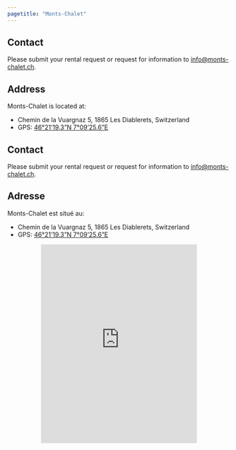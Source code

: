 ```yaml
---
pagetitle: "Monts-Chalet"
---
```


::: {.content-visible when-profile="en"}
## Contact

Please submit your rental request or request for information to <a href = "mailto:info@monts-chalet.ch?subject=Monts-Chalet Rental Request">info@monts-chalet.ch</a>.

## Address

Monts-Chalet is located at:

- Chemin de la Vuargnaz 5, 1865 Les Diablerets, Switzerland
- GPS: [46°21'19.3"N 7°09'25.6"E](https://goo.gl/maps/wEYqzg5NV5A2)
:::


::: {.content-visible when-profile="fr"}
## Contact

Please submit your rental request or request for information to <a href = "mailto:info@monts-chalet.ch?subject=Monts-Chalet Rental Request">info@monts-chalet.ch</a>.

## Adresse

Monts-Chalet est situé au:

- Chemin de la Vuargnaz 5, 1865 Les Diablerets, Switzerland
- GPS: [46°21'19.3"N 7°09'25.6"E](https://goo.gl/maps/wEYqzg5NV5A2)
:::

```{=html}
<p align="center"><iframe src="https://www.google.com/maps/embed?pb=!1m18!1m12!1m3!1d2753.705356280251!2d7.154655813178799!3d46.35539187098203!2m3!1f0!2f0!3f0!3m2!1i1024!2i768!4f13.1!3m3!1m2!1s0x478eeb6ea8cef65f%3A0x3bfe50039275c58d!2sMonts-Chalet!5e0!3m2!1sen!2sch!4v1752047709316!5m2!1sen!2sch" width="70%" height="450" style="border:0;" allowfullscreen="" loading="lazy" referrerpolicy="no-referrer-when-downgrade"></iframe></p>
```